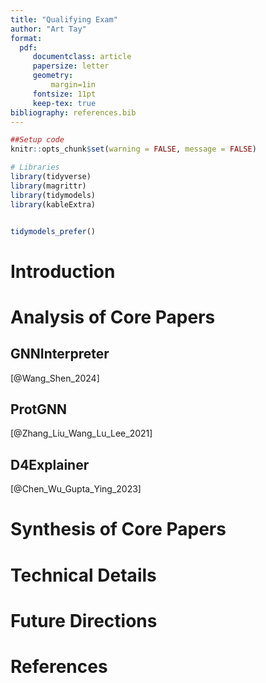 ```yaml
---
title: "Qualifying Exam"
author: "Art Tay"
format:
  pdf:
     documentclass: article
     papersize: letter
     geometry:
         margin=1in
     fontsize: 11pt
     keep-tex: true
bibliography: references.bib
---
```


```r
##Setup code
knitr::opts_chunk$set(warning = FALSE, message = FALSE)

# Libraries
library(tidyverse)
library(magrittr)
library(tidymodels)
library(kableExtra)


tidymodels_prefer()
```

# Introduction 

# Analysis of Core Papers

## GNNInterpreter 
[@Wang_Shen_2024]

## ProtGNN
[@Zhang_Liu_Wang_Lu_Lee_2021]

## D4Explainer
[@Chen_Wu_Gupta_Ying_2023]

# Synthesis of Core Papers

# Technical Details 

# Future Directions 

# References